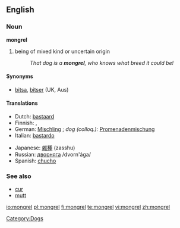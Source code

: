 ==English==

===Noun===
'''mongrel'''

# being of mixed kind or uncertain origin
#: ''That dog is a '''mongrel''', who knows what breed it could be!''

====Synonyms====
*[[bitsa]], [[bitser]] (UK, Aus)

====Translations====
{{top}}
*Dutch: [[bastaard]] {{m}}
*Finnish: {{t|fi|rakki}}, {{t|fi|piski}}
*German: [[Mischling]] {{m}}; ''dog (colloq.):'' [[Promenadenmischung]] {{f}}
*Italian: [[bastardo]] {{m}}
{{mid}}
*Japanese: [[雑種]] (zasshu)
*Russian: [[дворняга]] /dvorn'ága/ {{f}}
*Spanish: [[chucho]] {{m}}
{{bottom}}

===See also===
*[[cur]]
*[[mutt]]

[[Category:Dogs]]

[[io:mongrel]]
[[pl:mongrel]]
[[fi:mongrel]]
[[te:mongrel]]
[[vi:mongrel]]
[[zh:mongrel]]